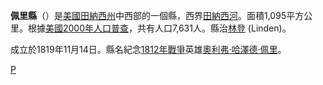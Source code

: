 {{noteTA
|T=zh-hans:佩里县 (田纳西州);zh-hk:佩里縣 (田納西州);zh-tw:佩里郡 (田納西州);
}}

{{Otheruses|佩里縣|subject=美國田納西州的一個縣|other=同名的縣}}
<!--[[File:Map_of_Tennessee_highlighting_Perry_County.svg|250px]]-->
{{Infobox U.S. County
| en county = Perry County
| en state = Tennessee
| county = 佩里縣
| state = 田納西州
| seal = 
| seallink = 
| founded = 1819
| seat = [[Linden,_Tennessee|Linden]]
| largest city = Linden
| area mi = 423
| area km = 1,095
| area land mi = 415
| area land km = 1,075
| area water mi = 8
| area water km = 21
| area percentage = 1.89%
| census yr = 2000
| pop = 7,631
| density mi = 18
| density km = 7
| time zone = Central
| UTC offset = -6
| DST offset= -7
| footnotes = 
| web = 
|}}
'''佩里縣'''（{{lang-en|Perry County}}）是[[美國|美國]][[田納西州|田納西州]]中西部的一個縣，西界[[田納西河|田納西河]]。面積1,095平方公里。根據[[美國2000年人口普查|美國2000年人口普查]]，共有人口7,631人。縣治[[林登_(田納西州)|林登]] (Linden)。

成立於1819年11月14日。縣名紀念[[1812年戰爭|1812年戰爭]]英雄[[奧利弗·哈澤德·佩里|奧利弗·哈澤德·佩里]]。

[[Category:田納西州行政區劃|P]]